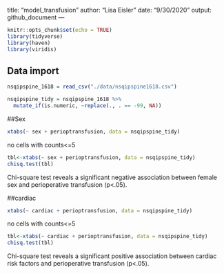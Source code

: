 title: "model_transfusion"
author: "Lisa Eisler"
date: "9/30/2020"
output: github_document
---

```r
knitr::opts_chunk$set(echo = TRUE)
library(tidyverse)
library(haven)
library(viridis)
```

## Data import 

```r
nsqipspine_1618 = read_csv("./data/nsqipspine1618.csv")
```

```r
nsqipspine_tidy = nsqipspine_1618 %>%
  mutate_if(is.numeric, ~replace(., . == -99, NA)) 
```

##Sex
```r
xtabs(~ sex + perioptransfusion, data = nsqipspine_tidy)
```

no cells with counts<=5
```r
tbl<-xtabs(~ sex + perioptransfusion, data = nsqipspine_tidy)
chisq.test(tbl) 
```
Chi-square test reveals a significant negative association between female sex and perioperative transfusion (p<.05).

##cardiac
```r
xtabs(~ cardiac + perioptransfusion, data = nsqipspine_tidy)
```

no cells with counts<=5
```r
tbl<-xtabs(~ cardiac + perioptransfusion, data = nsqipspine_tidy)
chisq.test(tbl) 
```
Chi-square test reveals a significant positive association between cardiac risk factors and perioperative transfusion (p<.05).
